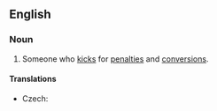 ==English==

===Noun===
{{en-noun}}

# {{context|rugby|lang=en}} Someone who [[kick]]s for [[penalty|penalties]] and [[conversion]]s.

====Translations====
{{trans-top|rugby player}}
* Czech: {{t|cs|kopáč|m}}
{{trans-mid}}
{{trans-bottom}}